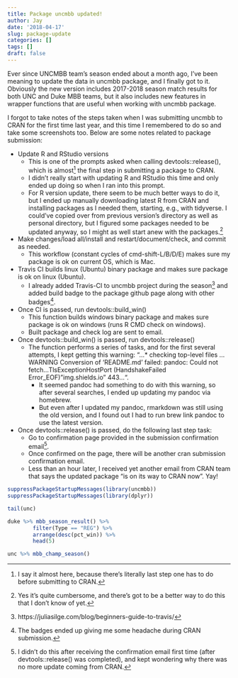 ```yaml
---
title: Package uncmbb updated!
author: Jay
date: '2018-04-17'
slug: package-update
categories: []
tags: []
draft: false
---
```


Ever since UNCMBB team's season ended about a month ago, I've been meaning to update the data in uncmbb package, and I finally got to it. Obviously the new version includes 2017-2018 season match results for both UNC and Duke MBB teams, but it also includes new features in wrapper functions that are useful when working with uncmbb package. 

I forgot to take notes of the steps taken when I was submitting uncmbb to CRAN for the first time last year, and this time I remembered to do so and take some screenshots too. Below are some notes related to package submission:

- Update R and RStudio versions
    - This is one of the prompts asked when calling devtools::release(), which is almost^[I say it almost here, because there's literally last step one has to do before submitting to CRAN.] the final step in submitting a package to CRAN.
    - I didn't really start with updating R and RStudio this time and only ended up doing so when I ran into this prompt. 
    - For R version update, there seem to be much better ways to do it, but I ended up manually downloading latest R from CRAN and installing packages as I needed them, starting, e.g., with tidyverse. I could've copied over from previous version's directory as well as personal directory, but I figured some packages needed to be updated anyway, so I might as well start anew with the packages.^[Yes it's quite cumbersome, and there's got to be a better way to do this that I don't know of yet.] 
- Make changes/load all/install and restart/document/check, and commit as needed.
    - This workflow (constant cycles of cmd-shift-L/B/D/E) makes sure my package is ok on current OS, which is Mac. 
- Travis CI builds linux (Ubuntu) binary package and makes sure package is ok on linux (Ubuntu). 
    - I already added Travis-CI to uncmbb project during the season^[https://juliasilge.com/blog/beginners-guide-to-travis/] and added build badge to the package github page along with other badges^[The badges ended up giving me some headache during CRAN submission.]. 
- Once CI is passed, run devtools::build_win()
    - This function builds windows binary package and makes sure package is ok on windows (runs R CMD check on windows).
    - Built package and check log are sent to email.
- Once devtools::build_win() is passed, run devtools::release()
    - The function performs a series of tasks, and for the first several attempts, I kept getting this warning: "...* checking top-level files ... WARNING Conversion of ‘README.md’ failed: pandoc: Could not fetch...TlsExceptionHostPort (HandshakeFailed Error_EOF) "img.shields.io" 443...". 
	  - It seemed pandoc had something to do with this warning, so after several searches, I ended up updating my pandoc via homebrew. 
	  - But even after I updated my pandoc, rmarkdown was still using the old version, and I found out I had to run brew link pandoc to use the latest version. 
- Once devtools::release() is passed, do the following last step task:
    - Go to confirmation page provided in the submission confirmation email^[I didn't do this after receiving the confirmation email first time (after devtools::release() was completed), and kept wondering why there was no more update coming from CRAN.].
    - Once confirmed on the page, there will be another cran submission confirmation email.
    - Less than an hour later, I received yet another email from CRAN team that says the updated package "is on its way to CRAN now". Yay!


```r
suppressPackageStartupMessages(library(uncmbb))
suppressPackageStartupMessages(library(dplyr))

tail(unc)

duke %>% mbb_season_result() %>%
        filter(Type == "REG") %>%
        arrange(desc(pct_win)) %>%
        head(5) 

unc %>% mbb_champ_season()

```